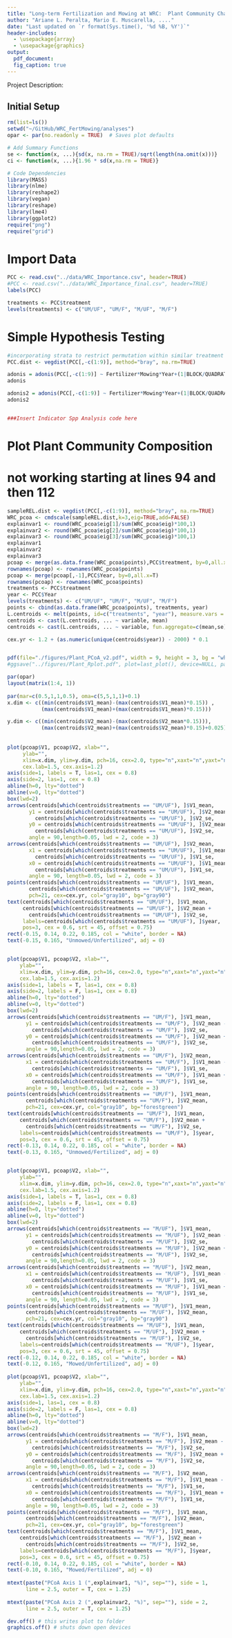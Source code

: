 ```yaml
---
title: "Long-term Fertilization and Mowing at WRC:  Plant Community Characterization"
author: "Ariane L. Peralta, Mario E. Muscarella, ...."
date: "Last updated on `r format(Sys.time(), '%d %B, %Y')`"
header-includes:
  - \usepackage{array}
  - \usepackage{graphics}
output: 
  pdf_document:
  fig_caption: true
---
```


Project Description: 

## Initial Setup
```r
rm(list=ls())
setwd("~/GitHub/WRC_FertMowing/analyses")
opar <- par(no.readonly = TRUE)  # Saves plot defaults

# Add Summary Functions
se <- function(x, ...){sd(x, na.rm = TRUE)/sqrt(length(na.omit(x)))}
ci <- function(x, ...){1.96 * sd(x,na.rm = TRUE)}

# Code Dependencies
library(MASS)
library(nlme)
library(reshape2)
library(vegan)
library(reshape)
library(lme4)
library(ggplot2)
require("png")
require("grid")
```

# Import Data
```r
PCC <- read.csv("../data/WRC_Importance.csv", header=TRUE)
#PCC <- read.csv("../data/WRC_Importance_final.csv", header=TRUE)
labels(PCC)

treatments <- PCC$treatment
levels(treatments) <- c("UM/UF", "UM/F", "M/UF", "M/F")
```

# Simple Hypothesis Testing
```r
#incorporating strata to restrict permutation within similar treatment
PCC.dist <- vegdist(PCC[,-c(1:9)], method="bray", na.rm=TRUE)

adonis = adonis(PCC[,-c(1:9)] ~ Fertilizer*Mowing*Year+(1|BLOCK/QUADRAT..), strata = PCC$treatment, method = "bray", data = PCC, perm=1000, na.rm=TRUE)
adonis

adonis2 = adonis(PCC[,-c(1:9)] ~ Fertilizer*Mowing*Year+(1|BLOCK/QUADRAT..), method = "bray", data = PCC, perm=1000, na.rm=TRUE)
adonis2


###Insert Indicator Spp Analysis code here

```

# Plot Plant Community Composition
# not working starting at lines 94 and then 112
```r
sampleREL.dist <- vegdist(PCC[,-c(1:9)], method="bray", na.rm=TRUE)
WRC_pcoa <- cmdscale(sampleREL.dist,k=3,eig=TRUE,add=FALSE)
explainvar1 <- round(WRC_pcoa$eig[1]/sum(WRC_pcoa$eig)*100,1)
explainvar2 <- round(WRC_pcoa$eig[2]/sum(WRC_pcoa$eig)*100,1)
explainvar3 <- round(WRC_pcoa$eig[3]/sum(WRC_pcoa$eig)*100,1)
explainvar1
explainvar2
explainvar3
pcoap <- merge(as.data.frame(WRC_pcoa$points),PCC$treatment, by=0,all.x=T)
rownames(pcoap) <- rownames(WRC_pcoa$points)
pcoap <- merge(pcoap[,-1],PCC$Year, by=0,all.x=T)
rownames(pcoap) <- rownames(WRC_pcoa$points)
treatments <- PCC$treatment
year <- PCC$Year
levels(treatments) <- c("UM/UF", "UM/F", "M/UF", "M/F")
points <- cbind(as.data.frame(WRC_pcoa$points), treatments, year)
L.centroids <- melt(points, id=c("treatments", "year"), measure.vars = c("V1", "V2", "V3"))
centroids <- cast(L.centroids, ... ~ variable, mean)
centroids <- cast(L.centroids, ... ~ variable, fun.aggregate=c(mean,se))

cex.yr <- 1.2 + (as.numeric(unique(centroids$year)) - 2000) * 0.1


pdf(file="./figures/Plant_PCoA_v2.pdf", width = 9, height = 3, bg = "white")
#ggsave("../figures/Plant_Rplot.pdf", plot=last_plot(), device=NULL, path=NULL, scale=1, width=NA, height=NA, dpi=300, limitsize=TRUE)

par(opar)
layout(matrix(1:4, 1))
  
par(mar=c(0.5,1,1,0.5), oma=c(5,5,1,1)+0.1)
x.dim <- c((min(centroids$V1_mean)-(max(centroids$V1_mean)*0.15)) ,
           (max(centroids$V1_mean)+(max(centroids$V1_mean)*0.15)))

y.dim <- c((min(centroids$V2_mean)-(max(centroids$V2_mean*0.15))),   
           (max(centroids$V2_mean)+(max(centroids$V2_mean)*0.15)+0.025))
           
           
plot(pcoap$V1, pcoap$V2, xlab="", 
     ylab="", 
     xlim=x.dim, ylim=y.dim, pch=16, cex=2.0, type="n",xaxt="n",yaxt="n", 
     cex.lab=1.5, cex.axis=1.2) 
axis(side=1, labels = T, las=1, cex = 0.8)
axis(side=2, las=1, cex = 0.8)
abline(h=0, lty="dotted")
abline(v=0, lty="dotted")
box(lwd=2)
arrows(centroids[which(centroids$treatments == "UM/UF"), ]$V1_mean, 
       y1 = centroids[which(centroids$treatments == "UM/UF"), ]$V2_mean - 
         centroids[which(centroids$treatments == "UM/UF"), ]$V2_se, 
       y0 = centroids[which(centroids$treatments == "UM/UF"), ]$V2_mean + 
         centroids[which(centroids$treatments == "UM/UF"), ]$V2_se,
       angle = 90,length=0.05, lwd = 2, code = 3)
arrows(centroids[which(centroids$treatments == "UM/UF"), ]$V2_mean, 
       x1 = centroids[which(centroids$treatments == "UM/UF"), ]$V1_mean - 
         centroids[which(centroids$treatments == "UM/UF"), ]$V1_se, 
       x0 = centroids[which(centroids$treatments == "UM/UF"), ]$V1_mean + 
         centroids[which(centroids$treatments == "UM/UF"), ]$V1_se,
       angle = 90, length=0.05, lwd = 2, code = 3)
points(centroids[which(centroids$treatments == "UM/UF"), ]$V1_mean, 
       centroids[which(centroids$treatments == "UM/UF"), ]$V2_mean, 
       pch=21, cex=cex.yr, col="gray10", bg="gray90")
text(centroids[which(centroids$treatments == "UM/UF"), ]$V1_mean, 
     centroids[which(centroids$treatments == "UM/UF"), ]$V2_mean + 
       centroids[which(centroids$treatments == "UM/UF"), ]$V2_se, 
     labels=centroids[which(centroids$treatments == "UM/UF"), ]$year, 
     pos=3, cex = 0.6, srt = 45, offset = 0.75)
rect(-0.15, 0.14, 0.22, 0.185, col = "white", border = NA)
text(-0.15, 0.165, "Unmowed/Unfertilized", adj = 0)


plot(pcoap$V1, pcoap$V2, xlab="", 
    ylab="", 
    xlim=x.dim, ylim=y.dim, pch=16, cex=2.0, type="n",xaxt="n",yaxt="n", 
    cex.lab=1.5, cex.axis=1.2)
axis(side=1, labels = T, las=1, cex = 0.8)
axis(side=2, labels = F, las=1, cex = 0.8)
abline(h=0, lty="dotted")
abline(v=0, lty="dotted")
box(lwd=2)
arrows(centroids[which(centroids$treatments == "UM/F"), ]$V1_mean, 
      y1 = centroids[which(centroids$treatments == "UM/F"), ]$V2_mean - 
        centroids[which(centroids$treatments == "UM/F"), ]$V2_se, 
      y0 = centroids[which(centroids$treatments == "UM/F"), ]$V2_mean + 
        centroids[which(centroids$treatments == "UM/F"), ]$V2_se,
      angle = 90,length=0.05, lwd = 2, code = 3)
arrows(centroids[which(centroids$treatments == "UM/F"), ]$V2_mean, 
      x1 = centroids[which(centroids$treatments == "UM/F"), ]$V1_mean - 
        centroids[which(centroids$treatments == "UM/F"), ]$V1_se, 
      x0 = centroids[which(centroids$treatments == "UM/F"), ]$V1_mean + 
        centroids[which(centroids$treatments == "UM/F"), ]$V1_se,
      angle = 90, length=0.05, lwd = 2, code = 3)
points(centroids[which(centroids$treatments == "UM/F"), ]$V1_mean, 
      centroids[which(centroids$treatments == "UM/F"), ]$V2_mean, 
      pch=21, cex=cex.yr, col="gray10", bg="forestgreen")
text(centroids[which(centroids$treatments == "UM/F"), ]$V1_mean, 
    centroids[which(centroids$treatments == "UM/F"), ]$V2_mean + 
      centroids[which(centroids$treatments == "UM/F"), ]$V2_se, 
    labels=centroids[which(centroids$treatments == "UM/F"), ]$year, 
    pos=3, cex = 0.6, srt = 45, offset = 0.75)
rect(-0.13, 0.14, 0.22, 0.185, col = "white", border = NA)
text(-0.13, 0.165, "Unmowed/Fertilized", adj = 0)


plot(pcoap$V1, pcoap$V2, xlab="", 
    ylab="", 
    xlim=x.dim, ylim=y.dim, pch=16, cex=2.0, type="n",xaxt="n",yaxt="n", 
    cex.lab=1.5, cex.axis=1.2)
axis(side=1, labels = T, las=1, cex = 0.8)
axis(side=2, labels = F, las=1, cex = 0.8)
abline(h=0, lty="dotted")
abline(v=0, lty="dotted")
box(lwd=2)
arrows(centroids[which(centroids$treatments == "M/UF"), ]$V1_mean, 
      y1 = centroids[which(centroids$treatments == "M/UF"), ]$V2_mean - 
        centroids[which(centroids$treatments == "M/UF"), ]$V2_se, 
      y0 = centroids[which(centroids$treatments == "M/UF"), ]$V2_mean + 
        centroids[which(centroids$treatments == "M/UF"), ]$V2_se,
      angle = 90,length=0.05, lwd = 2, code = 3)
arrows(centroids[which(centroids$treatments == "M/UF"), ]$V2_mean, 
      x1 = centroids[which(centroids$treatments == "M/UF"), ]$V1_mean - 
        centroids[which(centroids$treatments == "M/UF"), ]$V1_se, 
      x0 = centroids[which(centroids$treatments == "M/UF"), ]$V1_mean + 
        centroids[which(centroids$treatments == "M/UF"), ]$V1_se,
      angle = 90, length=0.05, lwd = 2, code = 3)
points(centroids[which(centroids$treatments == "M/UF"), ]$V1_mean, 
      centroids[which(centroids$treatments == "M/UF"), ]$V2_mean, 
      pch=21, cex=cex.yr, col="gray10", bg="gray90")
text(centroids[which(centroids$treatments == "M/UF"), ]$V1_mean, 
    centroids[which(centroids$treatments == "M/UF"), ]$V2_mean + 
      centroids[which(centroids$treatments == "M/UF"), ]$V2_se, 
    labels=centroids[which(centroids$treatments == "M/UF"), ]$year, 
    pos=3, cex = 0.6, srt = 45, offset = 0.75)
rect(-0.12, 0.14, 0.22, 0.185, col = "white", border = NA)
text(-0.12, 0.165, "Mowed/Unfertilized", adj = 0)
           
plot(pcoap$V1, pcoap$V2, xlab="", 
    ylab="", 
    xlim=x.dim, ylim=y.dim, pch=16, cex=2.0, type="n",xaxt="n",yaxt="n", 
    cex.lab=1.5, cex.axis=1.2)
axis(side=1, las=1, cex = 0.8)
axis(side=2, labels = F, las=1, cex = 0.8)
abline(h=0, lty="dotted")
abline(v=0, lty="dotted")
box(lwd=2)
arrows(centroids[which(centroids$treatments == "M/F"), ]$V1_mean, 
      y1 = centroids[which(centroids$treatments == "M/F"), ]$V2_mean - 
        centroids[which(centroids$treatments == "M/F"), ]$V2_se, 
      y0 = centroids[which(centroids$treatments == "M/F"), ]$V2_mean + 
        centroids[which(centroids$treatments == "M/F"), ]$V2_se,
      angle = 90,length=0.05, lwd = 2, code = 3)
arrows(centroids[which(centroids$treatments == "M/F"), ]$V2_mean, 
      x1 = centroids[which(centroids$treatments == "M/F"), ]$V1_mean - 
        centroids[which(centroids$treatments == "M/F"), ]$V1_se, 
      x0 = centroids[which(centroids$treatments == "M/F"), ]$V1_mean + 
        centroids[which(centroids$treatments == "M/F"), ]$V1_se,
      angle = 90, length=0.05, lwd = 2, code = 3)
points(centroids[which(centroids$treatments == "M/F"), ]$V1_mean, 
      centroids[which(centroids$treatments == "M/F"), ]$V2_mean, 
      pch=21, cex=cex.yr, col="gray10", bg="forestgreen")
text(centroids[which(centroids$treatments == "M/F"), ]$V1_mean, 
    centroids[which(centroids$treatments == "M/F"), ]$V2_mean + 
      centroids[which(centroids$treatments == "M/F"), ]$V2_se, 
    labels=centroids[which(centroids$treatments == "M/F"), ]$year, 
    pos=3, cex = 0.6, srt = 45, offset = 0.75)
rect(-0.10, 0.14, 0.22, 0.185, col = "white", border = NA)
text(-0.10, 0.165, "Mowed/Fertilized", adj = 0)
           
mtext(paste("PCoA Axis 1 (",explainvar1, "%)", sep=""), side = 1, 
      line = 2.5, outer = T, cex = 1.25)
      
mtext(paste("PCoA Axis 2 (",explainvar2, "%)", sep=""), side = 2, 
      line = 2.5, outer = T, cex = 1.25)

dev.off() # this writes plot to folder
graphics.off() # shuts down open devices


```
